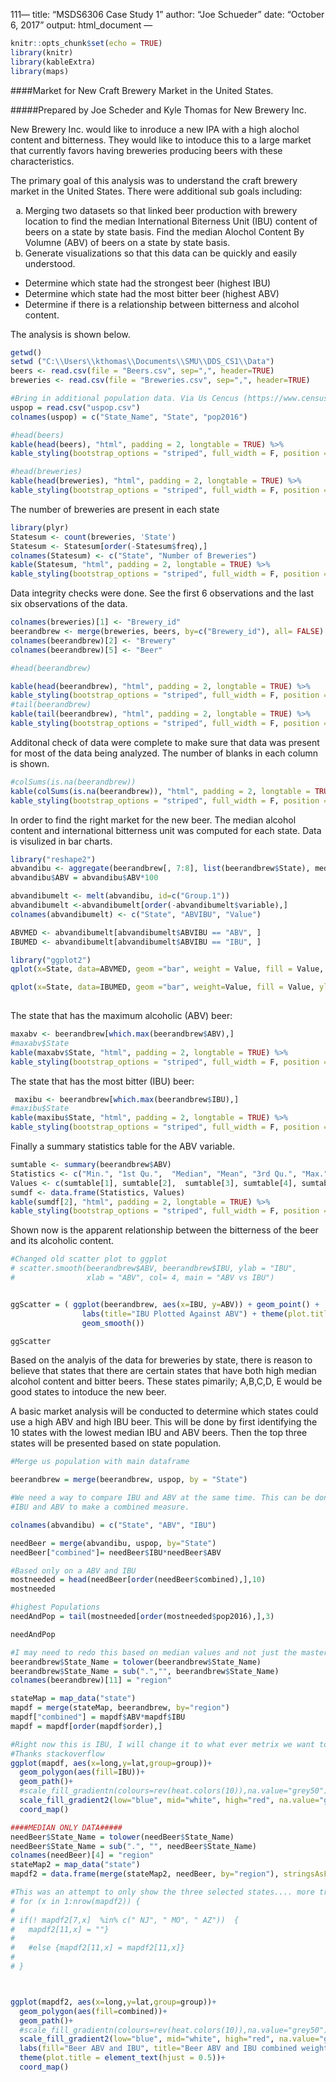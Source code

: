 111---
title: "MSDS6306 Case Study 1"
author: "Joe Schueder"
date: "October 6, 2017"
output: html_document
---

```{r setup, include=FALSE}
knitr::opts_chunk$set(echo = TRUE)
library(knitr)
library(kableExtra)
library(maps)
```
####Market for New Craft Brewery Market in the United States.

#####Prepared by Joe Scheder and Kyle Thomas for New Brewery Inc.

New Brewery Inc. would like to inroduce a new IPA with a high alochol content and bitterness. They would like to intoduce this to a large market that currently favors having breweries producing beers with these characteristics. 

The primary goal of this analysis was to understand the craft brewery market in the United States. There were additional sub goals including:

a. Merging two datasets so that linked beer production with brewery location to find the median International Biterness Unit (IBU) content of beers on a state by state basis. Find the median Alochol Content By Volumne (ABV) of beers on a state by state basis.
b. Generate visualizations so that this data can be quickly and easily understood.
 * Determine which state had the strongest beer (highest IBU)
 * Determine which state had the most bitter beer (highest ABV) 
 * Determine if there is a relationship between bitterness and alcohol content.

The analysis is shown below.  

```{r data import, include=TRUE}
getwd()
setwd ("C:\\Users\\kthomas\\Documents\\SMU\\DDS_CS1\\Data")
beers <- read.csv(file = "Beers.csv", sep=",", header=TRUE)
breweries <- read.csv(file = "Breweries.csv", sep=",", header=TRUE)

#Bring in additional population data. Via Us Cencus (https://www.census.gov/data/tables/2016/demo/popest/state-total.html)
uspop = read.csv("uspop.csv")
colnames(uspop) = c("State_Name", "State", "pop2016")

#head(beers)
kable(head(beers), "html", padding = 2, longtable = TRUE) %>%
kable_styling(bootstrap_options = "striped", full_width = F, position = "left")

#head(breweries)
kable(head(breweries), "html", padding = 2, longtable = TRUE) %>%
kable_styling(bootstrap_options = "striped", full_width = F, position = "left")
``` 

The number of breweries are present in each state

```{r summarize by state}
library(plyr)
Statesum <- count(breweries, 'State')
Statesum <- Statesum[order(-Statesum$freq),]
colnames(Statesum) <- c("State", "Number of Breweries")
kable(Statesum, "html", padding = 2, longtable = TRUE) %>%
kable_styling(bootstrap_options = "striped", full_width = F, position = "left")

```

Data integrity checks were done. See the first 6 observations and the last six observations of the data.

```{r mege}
colnames(breweries)[1] <- "Brewery_id"
beerandbrew <- merge(breweries, beers, by=c("Brewery_id"), all= FALSE)
colnames(beerandbrew)[2] <- "Brewery"
colnames(beerandbrew)[5] <- "Beer"

#head(beerandbrew)

kable(head(beerandbrew), "html", padding = 2, longtable = TRUE) %>%
kable_styling(bootstrap_options = "striped", full_width = F, position = "left")
#tail(beerandbrew)
kable(tail(beerandbrew), "html", padding = 2, longtable = TRUE) %>%
kable_styling(bootstrap_options = "striped", full_width = F, position = "left")
```

Additonal check of data were complete to make sure that data was present for most of the data being analyzed.  The number of blanks in each column is shown.
```{r NACheck}
#colSums(is.na(beerandbrew))
kable(colSums(is.na(beerandbrew)), "html", padding = 2, longtable = TRUE) %>%
kable_styling(bootstrap_options = "striped", full_width = F, position = "left")


```

In order to find the right market for the new beer.  The median alcohol content and international bitterness unit was computed for each state. Data is visulized in bar charts.

```{r abvandibu}
library("reshape2")
abvandibu <- aggregate(beerandbrew[, 7:8], list(beerandbrew$State), median, na.rm=TRUE)
abvandibu$ABV = abvandibu$ABV*100

abvandibumelt <- melt(abvandibu, id=c("Group.1"))
abvandibumelt <-abvandibumelt[order(-abvandibumelt$variable),]
colnames(abvandibumelt) <- c("State", "ABVIBU", "Value")

ABVMED <- abvandibumelt[abvandibumelt$ABVIBU == "ABV", ]
IBUMED <- abvandibumelt[abvandibumelt$ABVIBU == "IBU", ]

library("ggplot2")
qplot(x=State, data=ABVMED, geom ="bar", weight = Value, fill = Value, ylab = 'Median ABV') + coord_flip()

qplot(x=State, data=IBUMED, geom ="bar", weight=Value, fill = Value, ylab = 'IBU Median') + coord_flip()
                      
```

The state that has the maximum alcoholic (ABV) beer:

```{r getmax}
maxabv <- beerandbrew[which.max(beerandbrew$ABV),]
#maxabv$State
kable(maxabv$State, "html", padding = 2, longtable = TRUE) %>%
kable_styling(bootstrap_options = "striped", full_width = F, position = "left")
```


The state that has the most bitter (IBU) beer:

```{r getmax2}
 maxibu <- beerandbrew[which.max(beerandbrew$IBU),]
#maxibu$State
kable(maxibu$State, "html", padding = 2, longtable = TRUE) %>%
kable_styling(bootstrap_options = "striped", full_width = F, position = "left")
```

Finally a summary statistics table for the ABV variable.
```{R summarystatsabv}
sumtable <- summary(beerandbrew$ABV)
Statistics <- c("Min.", "1st Qu.",  "Median", "Mean", "3rd Qu.", "Max.", "NA's" )
Values <- c(sumtable[1], sumtable[2],  sumtable[3], sumtable[4], sumtable[5], sumtable[6], sumtable[7] )
sumdf <- data.frame(Statistics, Values)
kable(sumdf[2], "html", padding = 2, longtable = TRUE) %>%
kable_styling(bootstrap_options = "striped", full_width = F, position = "left")
```

Shown now is the apparent relationship between the bitterness of the beer and its alcoholic content.
```{r scatter}
#Changed old scatter plot to ggplot
# scatter.smooth(beerandbrew$ABV, beerandbrew$IBU, ylab = "IBU",
#                xlab = "ABV", col= 4, main = "ABV vs IBU")


ggScatter = ( ggplot(beerandbrew, aes(x=IBU, y=ABV)) + geom_point() + 
                labs(title="IBU Plotted Against ABV") + theme(plot.title = element_text(hjust = 0.5)) +
                geom_smooth())

ggScatter
```

Based on the analyis of the data for breweries by state, there is reason to believe that states that there are certain states that have both high median alcohol content and bitter beers.  These states pimarily; A,B,C,D, E would be good states to intoduce the new beer.


A basic market analysis will be conducted to determine which states could use a high ABV and high IBU beer. This will be done by first identifying the 10 states with the lowest median IBU and ABV beers. Then the top three states will be presented based on state population.

```{r bestStates}
#Merge us population with main dataframe

beerandbrew = merge(beerandbrew, uspop, by = "State")

#We need a way to compare IBU and ABV at the same time. This can be done by simply multiplying together 
#IBU and ABV to make a combined measure. 

colnames(abvandibu) = c("State", "ABV", "IBU")

needBeer = merge(abvandibu, uspop, by="State")
needBeer["combined"]= needBeer$IBU*needBeer$ABV

#Based only on a ABV and IBU
mostneeded = head(needBeer[order(needBeer$combined),],10)
mostneeded

#highest Populations
needAndPop = tail(mostneeded[order(mostneeded$pop2016),],3)

needAndPop
```

```{r stateVis}
#I may need to redo this based on median values and not just the master dataframe
beerandbrew$State_Name = tolower(beerandbrew$State_Name)
beerandbrew$State_Name = sub(".","", beerandbrew$State_Name)
colnames(beerandbrew)[11] = "region"

stateMap = map_data("state")
mapdf = merge(stateMap, beerandbrew, by="region")
mapdf["combined"] = mapdf$ABV*mapdf$IBU
mapdf = mapdf[order(mapdf$order),]

#Right now this is IBU, I will change it to what ever metrix we want to evaluate target states.
#Thanks stackoverflow
ggplot(mapdf, aes(x=long,y=lat,group=group))+
  geom_polygon(aes(fill=IBU))+
  geom_path()+ 
  #scale_fill_gradientn(colours=rev(heat.colors(10)),na.value="grey50")+
  scale_fill_gradient2(low="blue", mid="white", high="red", na.value="grey50", space="Lab", guide="colourbar")+
  coord_map()

####MEDIAN ONLY DATA#####
needBeer$State_Name = tolower(needBeer$State_Name)
needBeer$State_Name = sub(".", "", needBeer$State_Name)
colnames(needBeer)[4] = "region"
stateMap2 = map_data("state")
mapdf2 = data.frame(merge(stateMap2, needBeer, by="region"), stringsAsFactors = FALSE)

#This was an attempt to only show the three selected states.... more trouble than it was worth
# for (x in 1:nrow(mapdf2)) {
#   
# if(! mapdf2[7,x]  %in% c(" NJ", " MO", " AZ"))  {
#   mapdf2[11,x] = ""}
#   
#   #else {mapdf2[11,x] = mapdf2[11,x]}
#   
# }



ggplot(mapdf2, aes(x=long,y=lat,group=group))+
  geom_polygon(aes(fill=combined))+
  geom_path()+
  #scale_fill_gradientn(colours=rev(heat.colors(10)),na.value="grey50")+
  scale_fill_gradient2(low="blue", mid="white", high="red", na.value="grey50", space="Lab", guide="colourbar")+
  labs(fill="Beer ABV and IBU", title="Beer ABV and IBU combined weighting by State", xlab="", ylab="")+
  theme(plot.title = element_text(hjust = 0.5))+
  coord_map()

```























